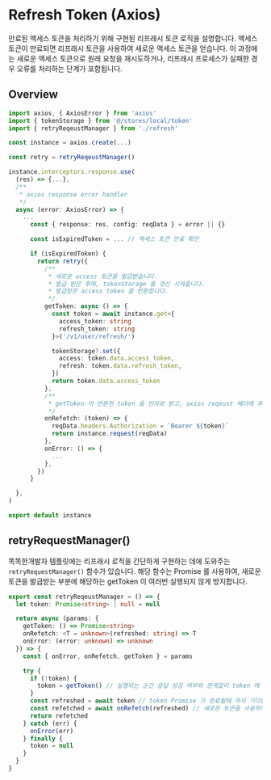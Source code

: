 
# Refresh Token (Axios)

만료된 액세스 토큰을 처리하기 위해 구현된 리프래시 토큰 로직을 설명합니다. 
액세스 토큰이 만료되면 리프래시 토큰을 사용하여 새로운 액세스 토큰을 얻습니다. 
이 과정에는 새로운 액세스 토큰으로 원래 요청을 재시도하거나, 리프래시 프로세스가 실패한 경우 오류를 처리하는 단계가 포함됩니다.

## Overview
```ts
import axios, { AxiosError } from 'axios'
import { tokenStorage } from '@/stores/local/token'
import { retryReqeustManager } from './refresh'

const instance = axios.create(...)

const retry = retryReqeustManager()

instance.interceptors.response.use(
  (res) => {...},
  /** 
   * axios response error handler
   */
  async (error: AxiosError) => {
    ...
      const { response: res, config: reqData } = error || {}

      const isExpiredToken = ... // 액세스 토큰 만료 확인

      if (isExpiredToken) {
        return retry({
          /** 
           * 새로운 access 토큰을 발급받습니다.
           * 발급 받은 후에, tokenStorage 를 갱신 시켜줍니다.
           * 발급받은 access token 을 반환합니다.
           */
          getToken: async () => {
            const token = await instance.get<{
              access_token: string
              refresh_token: string
            }>('/v1/user/refresh/')

            tokenStorage?.set({
              access: token.data.access_token,
              refresh: token.data.refresh_token,
            })
            return token.data.access_token
          },
          /** 
           * getToken 이 반환한 token 을 인자로 받고, axios reqeust 헤더에 추가해 재요청합니다.
           */
          onRefetch: (token) => {
            reqData.headers.Authorization = `Bearer ${token}`
            return instance.request(reqData)
          },
          onError: () => {
            ...
          },
        })
      }

  },
)

export default instance

```


## retryRequestManager()
똑똑한개발자 템플릿에는 리프래시 로직을 간단하게 구현하는 데에 도와주는 `retryRequestManager()` 함수가 있습니다. 
해당 함수는 Promise 를 사용하여, 새로운 토큰을 발급받는 부분에 해당하는 getToken 이 여러번 실행되지 않게 방지합니다.


```ts
export const retryReqeustManager = () => {
  let token: Promise<string> | null = null 

  return async (params: {
    getToken: () => Promise<string>
    onRefetch: <T = unknown>(refreshed: string) => T
    onError: (error: unknown) => unknown
  }) => {
    const { onError, onRefetch, getToken } = params

    try {
      if (!token) { 
        token = getToken() // 실행되는 순간 응답 성공 여부와 관계없이 token 에 Promise 가 할당됩니다.  즉 getToken 이 요청 중이라면 getToken 을 다시 실행하지 않습니다.
      }
      const refreshed = await token // token Promise 가 완료될때 까지 기다립니다. n 번이 호출 되더라도 모든 호출동안 단 하나의 Promise 를 기다립니다.
      const refetched = await onRefetch(refreshed) // 새로운 토큰을 사용하여 요청을 재시도합니다.
      return refetched 
    } catch (err) {
      onError(err)
    } finally {
      token = null
    }
  }
}

```







